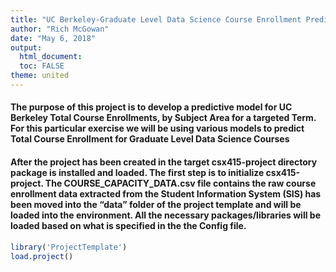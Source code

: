 ```yaml
---
title: "UC Berkeley-Graduate Level Data Science Course Enrollment Predictor"
author: "Rich McGowan"
date: "May 6, 2018"
output: 
  html_document:
  toc: FALSE
theme: united
---
```

#### The purpose of this project is to develop a predictive model for UC Berkeley Total Course Enrollments, by Subject Area for a targeted Term. For this particular exercise we will be using various models to predict Total Course Enrollment for Graduate Level Data Science Courses  

#### After the project has been created in the target csx415-project directory package is installed and loaded. The first step is to initialize csx415-project. The COURSE_CAPACITY_DATA.csv file contains the raw course enrollment data extracted from the Student Information System (SIS) has been moved into the "data" folder of the project template and will be loaded into the environment.  All the necessary packages/libraries will be loaded based on what is specified in the the Config file.
```r
library('ProjectTemplate')
load.project()
```